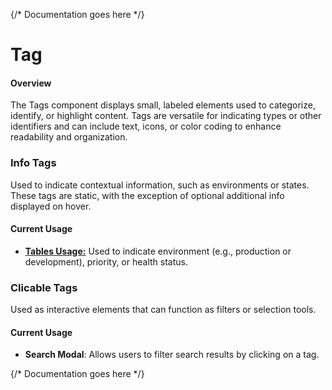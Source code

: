 

<Meta of={TagStories} />

{/* Documentation goes here */}

# Tag

#### Overview

The Tags component displays small, labeled elements used to categorize, identify, or highlight content. Tags are versatile for indicating types or other identifiers and can include text, icons, or color coding to enhance readability and organization.


### Info Tags
Used to indicate contextual information, such as environments or states. These tags are static, with the exception of optional additional info displayed on hover.

#### Current Usage

- [**Tables Usage:**](https://mparticle.github.io/aquarium/?path=/story/components-data-display-tag--table-usage) Used to indicate environment (e.g., production or development), priority, or health status.  

### Clicable Tags

Used as interactive elements that can function as filters or selection tools.


#### Current Usage
- **Search Modal**: Allows users to filter search results by clicking on a tag.

{/* Documentation goes here */}

<Canvas meta={TagStories.default} />
